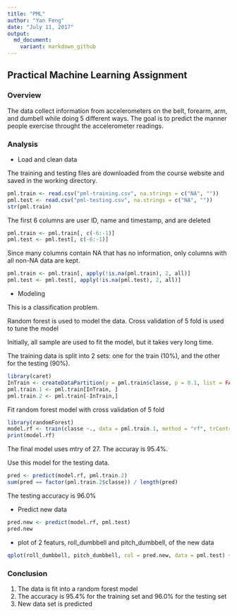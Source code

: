 ---
title: "PML"
author: "Yan Feng"
date: "July 11, 2017"
output: 
  md_document:
    variant: markdown_github
---

## Practical Machine Learning Assignment

### Overview

The data collect information from accelerometers on the belt, forearm, arm, and
dumbell while doing 5 different ways. The goal is to predict the manner people
exercise throught the accelerometer readings.

### Analysis

- Load and clean data

The training and testing files are downloaded from the course website and saved
in the working directory. 

```{r load}
pml.train <- read.csv("pml-training.csv", na.strings = c("NA", ""))
pml.test <- read.csv("pml-testing.csv", na.strings = c("NA", ""))
str(pml.train)
```

The first 6 columns are user ID, name and timestamp, and are deleted

```{r remove}
pml.train <- pml.train[, c(-6:-1)]
pml.test <- pml.test[, c(-6:-1)]
```

Since many columns contain NA that has no information, only columns with all
non-NA data are kept.

```{r keep}
pml.train <- pml.train[, apply(!is.na(pml.train), 2, all)]
pml.test <- pml.test[, apply(!is.na(pml.test), 2, all)]
```

- Modeling

This is a classification problem. 

Random forest is used to model the data. Cross validation of 5 fold is used to 
tune the model

Initially, all sample are used to fit the model, but it takes very long time.

The training data is split into 2 sets: one for the train (10%), and the other
for the testing (90%).

```{r split}
library(caret)
InTrain <- createDataPartition(y = pml.train$classe, p = 0.1, list = FALSE)
pml.train.1 <- pml.train[InTrain, ]
pml.train.2 <- pml.train[-InTrain,]
```

Fit random forest model with cross validation of 5 fold
```{r fit, cache=TRUE}
library(randomForest)
model.rf <- train(classe ~., data = pml.train.1, method = "rf", trControl = trainControl(method = "cv", number = 5), prox = TRUE, allowParallel = TRUE)
print(model.rf)
```

The final model uses mtry of 27. The accuray is 95.4%.

Use this model for the testing data.
```{r test}
pred <- predict(model.rf, pml.train.2)
sum(pred == factor(pml.train.2$classe)) / length(pred)
```

The testing accuracy is 96.0%

- Predict new data

```{r predict}
pred.new <- predict(model.rf, pml.test)
pred.new
```

- plot of 2 featurs, roll_dumbbell and pitch_dumbbell, of the new data 

```{r plot}
qplot(roll_dumbbell, pitch_dumbbell, col = pred.new, data = pml.test) + geom_point()
```

### Conclusion

1. The data is fit into a random forest model
2. The accuracy is 95.4% for the training set and 96.0% for the testing set
3. New data set is predicted
